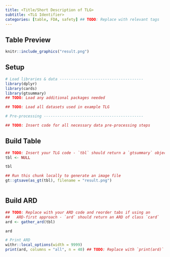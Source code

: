 ```yaml
---
title: <Title/Short Description of TLG>
subtitle: <TLG Identifier>
categories: [table, FDA, safety] ## TODO: Replace with relevant tags
---
```


::: panel-tabset
## Table Preview

```r
knitr::include_graphics("result.png")
```

## Setup

```r
# Load libraries & data -------------------------------------
library(dplyr)
library(cards)
library(gtsummary)
## TODO: Load any additional packages needed

## TODO: Load all datasets used in example TLG

# Pre-processing --------------------------------------------

## TODO: Insert code for all necessary data pre-processing steps
```

## Build Table

```r
## TODO: Insert your TLG code - `tbl` should return a `gtsummary` object
tbl <- NULL

tbl
```

```r
## Run this chunk locally to generate an image file
gt::gtsave(as_gt(tbl), filename = "result.png")
```

```r
```

## Build ARD

```r
## TODO: Replace with your ARD code and reorder tabs if using an 
##   ARD-first approach - `ard` should return an ARD of class `card`
ard <- gather_ard(tbl)

ard
```

```r
# Print ARD
withr::local_options(width = 9999)
print(ard, columns = "all", n = 40) ## TODO: Replace with `print(ard)` if `ard` is a list of ARDs
```

:::
